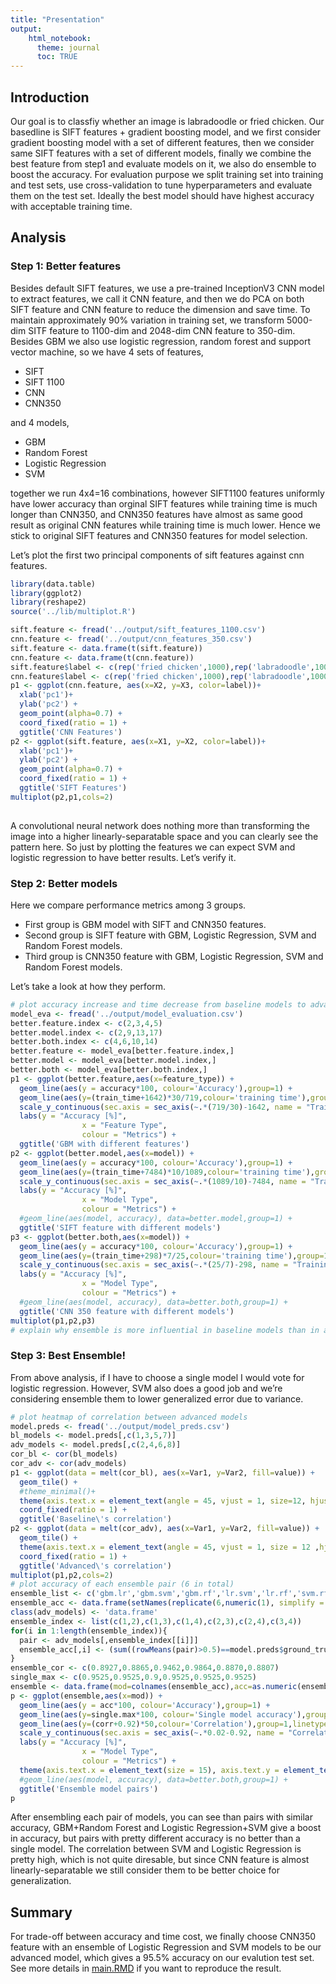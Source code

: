 ```yaml
---
title: "Presentation"
output: 
    html_notebook:
      theme: journal
      toc: TRUE
---
```

## Introduction
Our goal is to classfiy whether an image is labradoodle or fried chicken.
Our basedline is SIFT features + gradient boosting model, and we first consider gradient boosting model with a set of different features, then we consider same SIFT features with a set of different models, finally we combine the best feature from step1 and evaluate models on it, we also do ensemble to boost the accuracy.
For evaluation purpose we split training set into training and test sets, use cross-validation to tune hyperparameters and evaluate them on the test set.
Ideally the best model should have highest accuracy with acceptable training time.

## Analysis

### Step 1: Better features
Besides default SIFT features, we use a pre-trained InceptionV3 CNN model to extract features, we call it CNN feature, and then we do PCA on both SIFT feature and CNN feature to reduce the dimension and save time. To maintain approximately 90% variation in training set, we transform 5000-dim SITF feature to 1100-dim and 2048-dim CNN feature to 350-dim.
Besides GBM we also use logistic regression, random forest and support vector machine, so we have 4 sets of features,

* SIFT
* SIFT 1100
* CNN
* CNN350

and 4 models,

* GBM
* Random Forest
* Logistic Regression
* SVM

together we run 4x4=16 combinations, however SIFT1100 features uniformly have lower accuracy than orginal SIFT features while training time is much longer than CNN350, and CNN350 features have almost as same good result as original CNN features while training time is much lower. Hence we stick to original SIFT features and CNN350 features for model selection.

Let's plot the first two principal components of sift features against cnn features.
```r
library(data.table)
library(ggplot2)
library(reshape2)
source('../lib/multiplot.R')

sift.feature <- fread('../output/sift_features_1100.csv')
cnn.feature <- fread('../output/cnn_features_350.csv')
sift.feature <- data.frame(t(sift.feature))
cnn.feature <- data.frame(t(cnn.feature))
sift.feature$label <- c(rep('fried chicken',1000),rep('labradoodle',1000))
cnn.feature$label <- c(rep('fried chicken',1000),rep('labradoodle',1000))
p1 <- ggplot(cnn.feature, aes(x=X2, y=X3, color=label))+
  xlab('pc1')+
  ylab('pc2') +
  geom_point(alpha=0.7) +
  coord_fixed(ratio = 1) +
  ggtitle('CNN Features')
p2 <- ggplot(sift.feature, aes(x=X1, y=X2, color=label))+
  xlab('pc1')+
  ylab('pc2') +
  geom_point(alpha=0.7) +
  coord_fixed(ratio = 1) +
  ggtitle('SIFT Features')
multiplot(p2,p1,cols=2)
  
```
A convolutional neural network does nothing more than transforming the image into a higher linearly-separatable space and you can clearly see the pattern here. So just by plotting the features we can expect SVM and logistic regression to have better results. Let's verify it.

### Step 2: Better models
Here we compare performance metrics among 3 groups.

* First group is GBM model with SIFT and CNN350 features.
* Second group is SIFT feature with GBM, Logistic Regression, SVM and Random Forest models.
* Third group is CNN350 feature with GBM, Logistic Regression, SVM and Random Forest models.

Let's take a look at how they perform.
```r
# plot accuracy increase and time decrease from baseline models to advanced models
model_eva <- fread('../output/model_evaluation.csv')
better.feature.index <- c(2,3,4,5)
better.model.index <- c(2,9,13,17)
better.both.index <- c(4,6,10,14)
better.feature <- model_eva[better.feature.index,]
better.model <- model_eva[better.model.index,]
better.both <- model_eva[better.both.index,]
p1 <- ggplot(better.feature,aes(x=feature_type)) + 
  geom_line(aes(y = accuracy*100, colour='Accuracy'),group=1) +
  geom_line(aes(y=(train_time+1642)*30/719,colour='training time'),group=1,linetype=2) +
  scale_y_continuous(sec.axis = sec_axis(~.*(719/30)-1642, name = "Training Time [s]")) + 
  labs(y = "Accuracy [%]",
                x = "Feature Type",
                colour = "Metrics") + 
  ggtitle('GBM with different features')
p2 <- ggplot(better.model,aes(x=model)) +  
  geom_line(aes(y = accuracy*100, colour='Accuracy'),group=1) +
  geom_line(aes(y=(train_time+7484)*10/1089,colour='training time'),group=1,linetype=2) +
  scale_y_continuous(sec.axis = sec_axis(~.*(1089/10)-7484, name = "Training Time [s]")) + 
  labs(y = "Accuracy [%]",
                x = "Model Type",
                colour = "Metrics") +
  #geom_line(aes(model, accuracy), data=better.model,group=1) +
  ggtitle('SIFT feature with different models')
p3 <- ggplot(better.both,aes(x=model)) +
  geom_line(aes(y = accuracy*100, colour='Accuracy'),group=1) +
  geom_line(aes(y=(train_time+298)*7/25,colour='training time'),group=1,linetype=2) +
  scale_y_continuous(sec.axis = sec_axis(~.*(25/7)-298, name = "Training Time [s]")) + 
  labs(y = "Accuracy [%]",
                x = "Model Type",
                colour = "Metrics") +
  #geom_line(aes(model, accuracy), data=better.both,group=1) +
  ggtitle('CNN 350 feature with different models')
multiplot(p1,p2,p3)
# explain why ensemble is more influential in baseline models than in advanced models(compare features, bias-dominated v.s. variance-dominated)
```


### Step 3: Best Ensemble!
From above analysis, if I have to choose a single model I would vote for logistic regression. However, SVM also does a good job and we're considering ensemble them to lower generalized error due to variance.
```r
# plot heatmap of correlation between advanced models
model.preds <- fread('../output/model_preds.csv')
bl_models <- model.preds[,c(1,3,5,7)]
adv_models <- model.preds[,c(2,4,6,8)]
cor_bl <- cor(bl_models)
cor_adv <- cor(adv_models)
p1 <- ggplot(data = melt(cor_bl), aes(x=Var1, y=Var2, fill=value)) + 
  geom_tile() +
  #theme_minimal()+ 
  theme(axis.text.x = element_text(angle = 45, vjust = 1, size=12, hjust = 1), axis.text.y = element_text(size = 12),plot.title = element_text(size=18))+
  coord_fixed(ratio = 1) +
  ggtitle('Baseline\'s correlation')
p2 <- ggplot(data = melt(cor_adv), aes(x=Var1, y=Var2, fill=value)) + 
  geom_tile() +
  theme(axis.text.x = element_text(angle = 45, vjust = 1, size = 12 ,hjust = 1), axis.text.y = element_text(size = 12),plot.title = element_text(size=18))+
  coord_fixed(ratio = 1) +
  ggtitle('Advanced\'s correlation')
multiplot(p1,p2,cols=2)
# plot accuracy of each ensemble pair (6 in total)
ensemble_list <- c('gbm.lr','gbm.svm','gbm.rf','lr.svm','lr.rf','svm.rf')
ensemble_acc <- data.frame(setNames(replicate(6,numeric(1), simplify = F), ensemble_list))
class(adv_models) <- 'data.frame'
ensemble_index <- list(c(1,2),c(1,3),c(1,4),c(2,3),c(2,4),c(3,4))
for(i in 1:length(ensemble_index)){
  pair <- adv_models[,ensemble_index[[i]]]
  ensemble_acc[,i] <- (sum((rowMeans(pair)>0.5)==model.preds$ground_truth)/400)
}
ensemble_cor <- c(0.8927,0.8865,0.9462,0.9864,0.8870,0.8807)
single_max <- c(0.9525,0.9525,0.9,0.9525,0.9525,0.9525)
ensemble <- data.frame(mod=colnames(ensemble_acc),acc=as.numeric(ensemble_acc[1,]),single.max=single_max,corr=ensemble_cor)
p <- ggplot(ensemble,aes(x=mod)) +
  geom_line(aes(y = acc*100, colour='Accuracy'),group=1) +
  geom_line(aes(y=single.max*100, colour='Single model accuracy'),group=1,linetype=2) +
  geom_line(aes(y=(corr+0.92)*50,colour='Correlation'),group=1,linetype=2) +
  scale_y_continuous(sec.axis = sec_axis(~.*0.02-0.92, name = "Correlation")) + 
  labs(y = "Accuracy [%]",
                x = "Model Type",
                colour = "Metrics") +
  theme(axis.text.x = element_text(size = 15), axis.text.y = element_text(size = 15),plot.title = element_text(size=22),legend.text=element_text(size=15))+
  #geom_line(aes(model, accuracy), data=better.both,group=1) +
  ggtitle('Ensemble model pairs')
p
```
After ensembling each pair of models, you can see than pairs with similar accuracy, GBM+Random Forest and Logistic Regression+SVM give a boost in accuracy, but pairs with pretty different accuracy is no better than a single model. The correlation between SVM and Logistic Regression is pretty high, which is not quite diresable, but since CNN feature is almost linearly-separatable we still consider them to be better choice for generalization.

## Summary
For trade-off between accuracy and time cost, we finally choose CNN350 feature with an ensemble of Logistic Regression and SVM models to be our advanced model, which gives a 95.5% accuracy on our evalution test set.
See more details in <a href='https://github.com/TZstatsADS/spr2017-proj3-group3/blob/master/main.Rmd'>main.RMD</a> if you want to reproduce the result.


